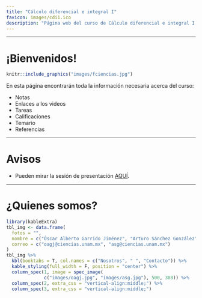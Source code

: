 ```yaml
---
title: "Cálculo diferencial e integral I"
favicon: images/cdi1.ico
description: "Página web del curso de Cálculo diferencial e integral I impartido por por OAGJ y ASG durante el semestre 2021-2."
---
```



---

# ¡Bienvenidos!

```r
knitr::include_graphics("images/fciencias.jpg")
```


En esta página encontrarán toda la información necesaria acerca del curso:

 - Notas
 - Enlaces a los videos
 - Tareas
 - Calificaciones
 - Temario
 - Referencias


---

# Avisos

 * Pueden mirar la sesión de presentación [AQUÍ](https://drive.google.com/file/d/1YhuVqhHaRNLUtxmqhP16ebaVnSGLCiAT/view?usp=sharing).
 

---

# ¿Quienes somos?

```r
library(kableExtra)
tbl_img <- data.frame(
  fotos = "",
  nombre = c("Óscar Alberto Garrido Jiménez", "Arturo Sánchez González"),
  correo = c("oagj@ciencias.unam.mx", "asg@ciencias.unam.mx")
)
tbl_img %>%
  kbl(booktabs = T, col.names = c("Nosotros", " ", "Contacto")) %>%
  kable_styling(full_width = F, position = "center") %>%
  column_spec(1, image = spec_image(
              c("images/oagj.jpg", "images/asg.jpg"), 500, 308)) %>%
  column_spec(2, extra_css = "vertical-align:middle;") %>%
  column_spec(3, extra_css = "vertical-align:middle;")
```